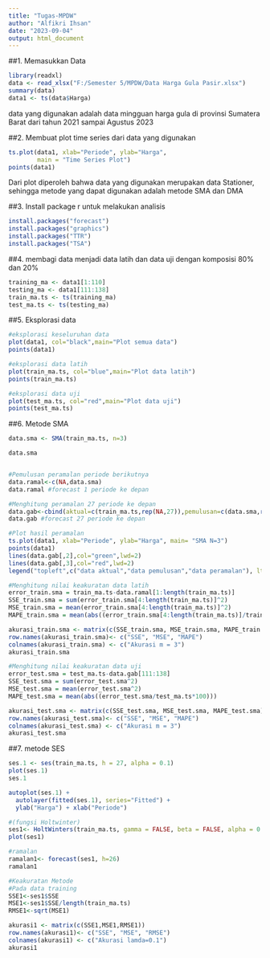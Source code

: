 ---
title: "Tugas-MPDW"
author: "Alfikri Ihsan"
date: "2023-09-04"
output: html_document
---

##1. Memasukkan Data
```{r}
library(readxl)
data <- read_xlsx("F:/Semester 5/MPDW/Data Harga Gula Pasir.xlsx")
summary(data)
data1 <- ts(data$Harga)


```
data yang digunakan adalah data mingguan  harga gula di provinsi Sumatera Barat dari tahun 2021 sampai Agustus 2023

##2. Membuat plot time series dari data yang digunakan
```{r}
ts.plot(data1, xlab="Periode", ylab="Harga", 
        main = "Time Series Plot")
points(data1)
```
Dari plot diperoleh bahwa data yang digunakan merupakan data Stationer, sehingga metode yang dapat digunakan adalah metode SMA dan DMA

##3. Install package r untuk melakukan analisis
```{r}
install.packages("forecast")
install.packages("graphics")
install.packages("TTR")
install.packages("TSA")
```
##4. membagi data menjadi data latih dan data uji dengan komposisi 80% dan 20%
```{r}
training_ma <- data1[1:110]
testing_ma <- data1[111:138]
train_ma.ts <- ts(training_ma)
test_ma.ts <- ts(testing_ma)
```

##5. Eksplorasi data
```{r}
#eksplorasi keseluruhan data
plot(data1, col="black",main="Plot semua data")
points(data1)

#eksplorasi data latih
plot(train_ma.ts, col="blue",main="Plot data latih")
points(train_ma.ts)

#eksplorasi data uji
plot(test_ma.ts, col="red",main="Plot data uji")
points(test_ma.ts)


```
##6. Metode SMA
```{r}
data.sma <- SMA(train_ma.ts, n=3)

data.sma



```


```{r}
#Pemulusan peramalan periode berikutnya
data.ramal<-c(NA,data.sma)
data.ramal #forecast 1 periode ke depan
```
```{r}
#Menghitung peramalan 27 periode ke depan
data.gab<-cbind(aktual=c(train_ma.ts,rep(NA,27)),pemulusan=c(data.sma,rep(NA,27)),ramalan=c(data.ramal,rep(data.ramal[length(data.ramal)],26)))
data.gab #forecast 27 periode ke depan
```
```{r}
#Plot hasil peramalan
ts.plot(data1, xlab="Periode", ylab="Harga", main= "SMA N=3")
points(data1)
lines(data.gab[,2],col="green",lwd=2)
lines(data.gab[,3],col="red",lwd=2)
legend("topleft",c("data aktual","data pemulusan","data peramalan"), lty=8, col=c("black","green","red"), cex=0.5)
```
```{r}
#Menghitung nilai keakuratan data latih
error_train.sma = train_ma.ts-data.ramal[1:length(train_ma.ts)]
SSE_train.sma = sum(error_train.sma[4:length(train_ma.ts)]^2)
MSE_train.sma = mean(error_train.sma[4:length(train_ma.ts)]^2)
MAPE_train.sma = mean(abs((error_train.sma[4:length(train_ma.ts)]/train_ma.ts[5:length(train_ma.ts)])*100))

akurasi_train.sma <- matrix(c(SSE_train.sma, MSE_train.sma, MAPE_train.sma))
row.names(akurasi_train.sma)<- c("SSE", "MSE", "MAPE")
colnames(akurasi_train.sma) <- c("Akurasi m = 3")
akurasi_train.sma
```
```{r}
#Menghitung nilai keakuratan data uji
error_test.sma = test_ma.ts-data.gab[111:138]
SSE_test.sma = sum(error_test.sma^2)
MSE_test.sma = mean(error_test.sma^2)
MAPE_test.sma = mean(abs((error_test.sma/test_ma.ts*100)))

akurasi_test.sma <- matrix(c(SSE_test.sma, MSE_test.sma, MAPE_test.sma))
row.names(akurasi_test.sma)<- c("SSE", "MSE", "MAPE")
colnames(akurasi_test.sma) <- c("Akurasi m = 3")
akurasi_test.sma
```
##7. metode SES
```{r}
ses.1 <- ses(train_ma.ts, h = 27, alpha = 0.1)
plot(ses.1)
ses.1
```
```{r}
autoplot(ses.1) +
  autolayer(fitted(ses.1), series="Fitted") +
  ylab("Harga") + xlab("Periode")
```
```{r}
#(fungsi Holtwinter)
ses1<- HoltWinters(train_ma.ts, gamma = FALSE, beta = FALSE, alpha = 0.1)
plot(ses1)

#ramalan
ramalan1<- forecast(ses1, h=26)
ramalan1
```
```{r}
#Keakuratan Metode
#Pada data training
SSE1<-ses1$SSE
MSE1<-ses1$SSE/length(train_ma.ts)
RMSE1<-sqrt(MSE1)

akurasi1 <- matrix(c(SSE1,MSE1,RMSE1))
row.names(akurasi1)<- c("SSE", "MSE", "RMSE")
colnames(akurasi1) <- c("Akurasi lamda=0.1")
akurasi1
```
```{r}

```

